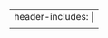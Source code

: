 ---
header-includes: |
  <meta http-equiv="Refresh" content="0; URL=https://dataverse.harvard.edu/dataset.xhtml?persistentId=doi:10.7910/DVN/LM4OWF">
---
